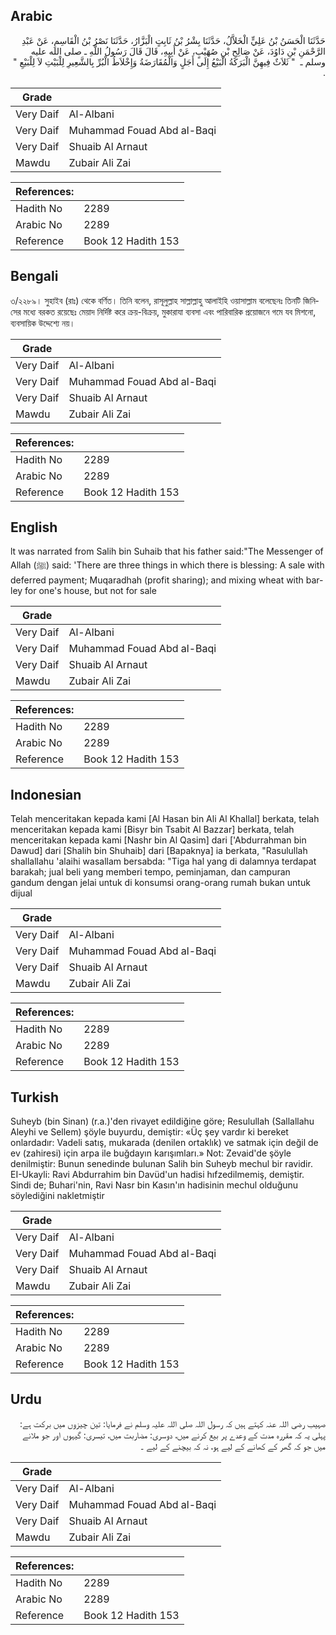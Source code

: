 ## Arabic


<div dir="rtl" lang="ar" style={{fontSize:'larger',backgroundColor:'#f8f9fa',padding:20}}>
حَدَّثَنَا الْحَسَنُ بْنُ عَلِيٍّ الْخَلاَّلُ، حَدَّثَنَا بِشْرُ بْنُ ثَابِتٍ الْبَزَّارُ، حَدَّثَنَا نَصْرُ بْنُ الْقَاسِمِ، عَنْ عَبْدِ الرَّحْمَنِ بْنِ دَاوُدَ، عَنْ صَالِحِ بْنِ صُهَيْبٍ، عَنْ أَبِيهِ، قَالَ قَالَ رَسُولُ اللَّهِ ـ صلى الله عليه وسلم ـ ‏ "‏ ثَلاَثٌ فِيهِنَّ الْبَرَكَةُ الْبَيْعُ إِلَى أَجَلٍ وَالْمُقَارَضَةُ وَإِخْلاَطُ الْبُرِّ بِالشَّعِيرِ لِلْبَيْتِ لاَ لِلْبَيْعِ ‏"‏ ‏.‏
</div>
<div style={{backgroundColor:'#f8f9fa',padding:20, marginBottom: 10}}><table> <thead> <tr> <th>Grade</th> <th></th> </tr> </thead> <tbody> <tr><td>Very Daif</td><td>Al-Albani</td></tr><tr><td>Very Daif</td><td>Muhammad Fouad Abd al-Baqi</td></tr><tr><td>Very Daif</td><td>Shuaib Al Arnaut</td></tr><tr><td>Mawdu</td><td>Zubair Ali Zai</td></tr></tbody></table><table> <thead> <tr> <th>References:</th> <th></th> </tr> </thead> <tbody><tr><td>Hadith No</td><td>2289</td></tr><tr><td>Arabic No</td><td>2289</td></tr><tr><td>Reference</td><td>Book 12 Hadith 153</td></tr></tbody></table></div>

## Bengali


<div dir="ltr" lang="bn" style={{fontSize:'larger',backgroundColor:'#f8f9fa',padding:20}}>
৩/২২৮৯। সুহাইব (রাঃ) থেকে বর্ণিত। তিনি বলেন, রাসূলুল্লাহ সাল্লাল্লাহু আলাইহি ওয়াসাল্লাম বলেছেনঃ তিনটি জিনিসের মধ্যে বরকত রয়েছেঃ মেয়াদ নির্দিষ্ট করে ক্রয়-বিক্রয়, মুকারাযা ব্যবসা এবং পারিবারিক প্রয়োজনে গমে যব মিশনো, ব্যবসায়িক উদ্দেশ্যে নয়।
</div>
<div style={{backgroundColor:'#f8f9fa',padding:20, marginBottom: 10}}><table> <thead> <tr> <th>Grade</th> <th></th> </tr> </thead> <tbody> <tr><td>Very Daif</td><td>Al-Albani</td></tr><tr><td>Very Daif</td><td>Muhammad Fouad Abd al-Baqi</td></tr><tr><td>Very Daif</td><td>Shuaib Al Arnaut</td></tr><tr><td>Mawdu</td><td>Zubair Ali Zai</td></tr></tbody></table><table> <thead> <tr> <th>References:</th> <th></th> </tr> </thead> <tbody><tr><td>Hadith No</td><td>2289</td></tr><tr><td>Arabic No</td><td>2289</td></tr><tr><td>Reference</td><td>Book 12 Hadith 153</td></tr></tbody></table></div>

## English


<div dir="ltr" lang="en" style={{fontSize:'larger',backgroundColor:'#f8f9fa',padding:20}}>
lt was narrated from Salih bin Suhaib that his father said:"The Messenger of Allah (ﷺ) said: 'There are three things in which there is blessing: A sale with deferred payment; Muqaradhah (profit sharing); and mixing wheat with barley for one's house, but not for sale
</div>
<div style={{backgroundColor:'#f8f9fa',padding:20, marginBottom: 10}}><table> <thead> <tr> <th>Grade</th> <th></th> </tr> </thead> <tbody> <tr><td>Very Daif</td><td>Al-Albani</td></tr><tr><td>Very Daif</td><td>Muhammad Fouad Abd al-Baqi</td></tr><tr><td>Very Daif</td><td>Shuaib Al Arnaut</td></tr><tr><td>Mawdu</td><td>Zubair Ali Zai</td></tr></tbody></table><table> <thead> <tr> <th>References:</th> <th></th> </tr> </thead> <tbody><tr><td>Hadith No</td><td>2289</td></tr><tr><td>Arabic No</td><td>2289</td></tr><tr><td>Reference</td><td>Book 12 Hadith 153</td></tr></tbody></table></div>

## Indonesian


<div dir="ltr" lang="id" style={{fontSize:'larger',backgroundColor:'#f8f9fa',padding:20}}>
Telah menceritakan kepada kami [Al Hasan bin Ali Al Khallal] berkata, telah menceritakan kepada kami [Bisyr bin Tsabit Al Bazzar] berkata, telah menceritakan kepada kami [Nashr bin Al Qasim] dari ['Abdurrahman bin Dawud] dari [Shalih bin Shuhaib] dari [Bapaknya] ia berkata, "Rasulullah shallallahu 'alaihi wasallam bersabda: "Tiga hal yang di dalamnya terdapat barakah; jual beli yang memberi tempo, peminjaman, dan campuran gandum dengan jelai untuk di konsumsi orang-orang rumah bukan untuk dijual
</div>
<div style={{backgroundColor:'#f8f9fa',padding:20, marginBottom: 10}}><table> <thead> <tr> <th>Grade</th> <th></th> </tr> </thead> <tbody> <tr><td>Very Daif</td><td>Al-Albani</td></tr><tr><td>Very Daif</td><td>Muhammad Fouad Abd al-Baqi</td></tr><tr><td>Very Daif</td><td>Shuaib Al Arnaut</td></tr><tr><td>Mawdu</td><td>Zubair Ali Zai</td></tr></tbody></table><table> <thead> <tr> <th>References:</th> <th></th> </tr> </thead> <tbody><tr><td>Hadith No</td><td>2289</td></tr><tr><td>Arabic No</td><td>2289</td></tr><tr><td>Reference</td><td>Book 12 Hadith 153</td></tr></tbody></table></div>

## Turkish


<div dir="ltr" lang="tr" style={{fontSize:'larger',backgroundColor:'#f8f9fa',padding:20}}>
Suheyb (bin Sinan) (r.a.)'den rivayet edildiğine göre; Resulullah (Sallallahu Aleyhi ve Sellem) şöyle buyurdu, demiştir: «Üç şey vardır ki bereket onlardadır: Vadeli satış, mukarada (denilen ortaklık) ve satmak için değil de ev (zahiresi) için arpa ile buğdayın karışımları.» Not: Zevaid'de şöyle denilmiştir: Bunun senedinde bulunan Salih bin Suheyb mechul bir ravidir. EI-Ukayli: Ravi Abdurrahim bin Davüd'un hadisi hıfzedilmemiş, demiştir. Sindi de; Buhari'nin, Ravi Nasr bin Kasın'ın hadisinin mechul olduğunu söylediğini nakletmiştir
</div>
<div style={{backgroundColor:'#f8f9fa',padding:20, marginBottom: 10}}><table> <thead> <tr> <th>Grade</th> <th></th> </tr> </thead> <tbody> <tr><td>Very Daif</td><td>Al-Albani</td></tr><tr><td>Very Daif</td><td>Muhammad Fouad Abd al-Baqi</td></tr><tr><td>Very Daif</td><td>Shuaib Al Arnaut</td></tr><tr><td>Mawdu</td><td>Zubair Ali Zai</td></tr></tbody></table><table> <thead> <tr> <th>References:</th> <th></th> </tr> </thead> <tbody><tr><td>Hadith No</td><td>2289</td></tr><tr><td>Arabic No</td><td>2289</td></tr><tr><td>Reference</td><td>Book 12 Hadith 153</td></tr></tbody></table></div>

## Urdu


<div dir="rtl" lang="ur" style={{fontSize:'larger',backgroundColor:'#f8f9fa',padding:20}}>
صہیب رضی اللہ عنہ کہتے ہیں کہ رسول اللہ صلی اللہ علیہ وسلم نے فرمایا: تین چیزوں میں برکت ہے: پہلی یہ کہ مقررہ مدت کے وعدے پر بیع کرنے میں، دوسری: مضاربت میں، تیسری: گیہوں اور جو ملانے میں جو کہ گھر کے کھانے کے لیے ہو، نہ کہ بیچنے کے لیے ۔
</div>
<div style={{backgroundColor:'#f8f9fa',padding:20, marginBottom: 10}}><table> <thead> <tr> <th>Grade</th> <th></th> </tr> </thead> <tbody> <tr><td>Very Daif</td><td>Al-Albani</td></tr><tr><td>Very Daif</td><td>Muhammad Fouad Abd al-Baqi</td></tr><tr><td>Very Daif</td><td>Shuaib Al Arnaut</td></tr><tr><td>Mawdu</td><td>Zubair Ali Zai</td></tr></tbody></table><table> <thead> <tr> <th>References:</th> <th></th> </tr> </thead> <tbody><tr><td>Hadith No</td><td>2289</td></tr><tr><td>Arabic No</td><td>2289</td></tr><tr><td>Reference</td><td>Book 12 Hadith 153</td></tr></tbody></table></div>